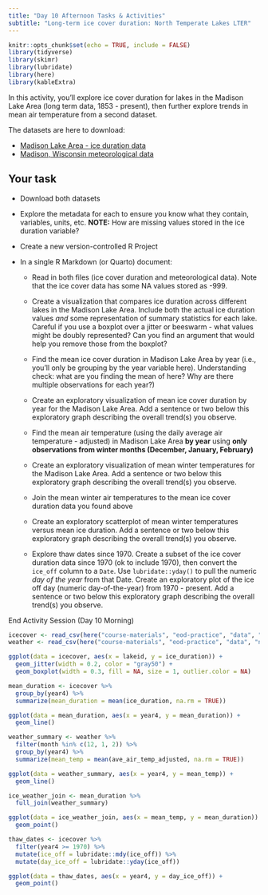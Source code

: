 ```yaml
---
title: "Day 10 Afternoon Tasks & Activities"
subtitle: "Long-term ice cover duration: North Temperate Lakes LTER"
---
```


```r
knitr::opts_chunk$set(echo = TRUE, include = FALSE)
library(tidyverse)
library(skimr)
library(lubridate)
library(here)
library(kableExtra)
```

In this activity, you'll explore ice cover duration for lakes in the Madison Lake Area (long term data, 1853 - present), then further explore trends in mean air temperature from a second dataset. 

The datasets are here to download: 

- [Madison Lake Area - ice duration data](https://portal.edirepository.org/nis/mapbrowse?packageid=knb-lter-ntl.33.35)
- [Madison, Wisconsin meteorological data](https://portal.edirepository.org/nis/mapbrowse?packageid=knb-lter-ntl.20.32)

## Your task 

- Download both datasets

- Explore the metadata for each to ensure you know what they contain, variables, units, etc. **NOTE:** How are missing values stored in the ice duration variable?

- Create a new version-controlled R Project 

- In a single R Markdown (or Quarto) document:

  - Read in both files (ice cover duration and meteorological data). Note that the ice cover data has some NA values stored as -999. 
  
  - Create a visualization that compares ice duration across different lakes in the Madison Lake Area. Include both the actual ice duration values *and* some representation of summary statistics for each lake. Careful if you use a boxplot over a jitter or beeswarm - what values might be doubly represented? Can you find an argument that would help you remove those from the boxplot? 
  
  - Find the mean ice cover duration in Madison Lake Area by year (i.e., you'll only be grouping by the year variable here). Understanding check: what are you finding the mean of here? Why are there multiple observations for each year?)
  
  - Create an exploratory visualization of mean ice cover duration by year for the Madison Lake Area. Add a sentence or two below this exploratory graph describing the overall trend(s) you observe. 
  
  - Find the mean air temperature (using the daily average air temperature - adjusted) in Madison Lake Area **by year** using **only observations from winter months (December, January, February)**
  
  - Create an exploratory visualization of mean winter temperatures for the Madison Lake Area. Add a sentence or two below this exploratory graph describing the overall trend(s) you observe.
  
  - Join the mean winter air temperatures to the mean ice cover duration data you found above
  
  - Create an exploratory scatterplot of mean winter temperatures versus mean ice duration. Add a sentence or two below this exploratory graph describing the overall trend(s) you observe. 
  
  - Explore thaw dates since 1970. Create a subset of the ice cover duration data since 1970 (ok to include 1970), then convert the `ice_off` column to a `Date`. Use `lubridate::yday()` to pull the numeric *day of the year* from that Date. Create an exploratory plot of the ice off day (numeric day-of-the-year) from 1970 - present. Add a sentence or two below this exploratory graph describing the overall trend(s) you observe. 
  
::: {.center-text .body-text-xl .teal-text}
End Activity Session (Day 10 Morning)
:::
  
```r
icecover <- read_csv(here("course-materials", "eod-practice", "data", "ntl33_v7.csv"), na = "-999")
weather <- read_csv(here("course-materials", "eod-practice", "data", "ntl20_v6.csv"))
```

```r
ggplot(data = icecover, aes(x = lakeid, y = ice_duration)) +
  geom_jitter(width = 0.2, color = "gray50") +
  geom_boxplot(width = 0.3, fill = NA, size = 1, outlier.color = NA)
```


```r
mean_duration <- icecover %>% 
  group_by(year4) %>% 
  summarize(mean_duration = mean(ice_duration, na.rm = TRUE))

ggplot(data = mean_duration, aes(x = year4, y = mean_duration)) +
  geom_line()

```


```r
weather_summary <- weather %>% 
  filter(month %in% c(12, 1, 2)) %>% 
  group_by(year4) %>% 
  summarize(mean_temp = mean(ave_air_temp_adjusted, na.rm = TRUE))
```

```r
ggplot(data = weather_summary, aes(x = year4, y = mean_temp)) +
  geom_line()
```

```r
ice_weather_join <- mean_duration %>% 
  full_join(weather_summary)
```

```r
ggplot(data = ice_weather_join, aes(x = mean_temp, y = mean_duration)) +
  geom_point()
```
```r
thaw_dates <- icecover %>% 
  filter(year4 >= 1970) %>% 
  mutate(ice_off = lubridate::mdy(ice_off)) %>% 
  mutate(day_ice_off = lubridate::yday(ice_off))

ggplot(data = thaw_dates, aes(x = year4, y = day_ice_off)) +
  geom_point()
```


